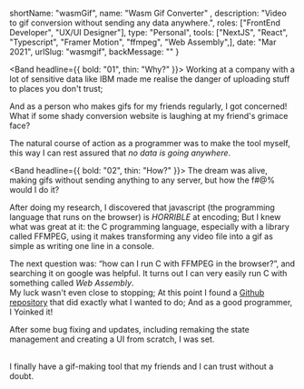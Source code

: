 
   shortName: "wasmGif",
   name: "Wasm Gif Converter" ,
   description: "Video to gif conversion without sending any data anywhere.",
   roles: ["FrontEnd Developer", "UX/UI Designer"],
   type: "Personal",
   tools: ["NextJS", "React", "Typescript", "Framer Motion", "ffmpeg", "Web Assembly",],
   date: "Mar 2021",
   urlSlug: "wasmgif",
   backMessage: ""
}

<Band headline={{ bold: "01", thin: "Why?" }}>
   Working at a company with a lot of sensitive data like IBM made me realise the danger of uploading stuff to places you don't trust;
   <br/>
   
   And as a person who makes gifs for my friends regularly, I got concerned! What if some shady conversion website is laughing at my friend's grimace face?
   <br/>

   The natural course of action as a programmer was to make the tool myself, this way I can rest assured that *no data is going anywhere*.
</Band>

<Band headline={{ bold: "02", thin: "How?" }}>
   The dream was alive, making gifs without sending anything to any server, but how the f#@% would I do it?
   <br/>
   
   After doing my research, I discovered that javascript (the programming language that runs on the browser) is *HORRIBLE* at encoding; But I knew what was great at it: the C programming language, especially with a library called FFMPEG, using it makes transforming any video file into a gif as simple as writing one line in a console.
   <br/>
   
   The next question was: “how can I run C with FFMPEG in the browser?”, and searching it on google was helpful. It turns out I can very easily run C with something called *Web Assembly*. 
   <br/>
   My luck wasn't even close to stopping; At this point I found a [Github repository](https://github.com/fireship-io/react-wasm-gif-maker) that did exactly what I wanted to do; And as a good programmer, I Yoinked it!
   
   After some bug fixing and updates, including remaking the state management and creating a UI from scratch, I was set.
   
   <br/> I finally have a gif-making tool that my friends and I can trust without a doubt.
</Band>